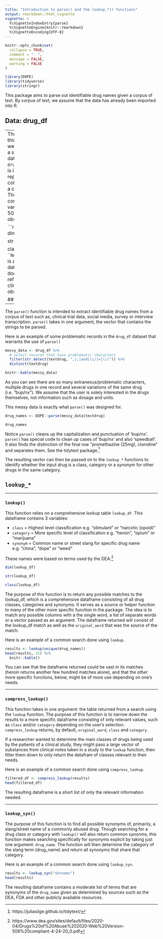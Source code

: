 ```yaml
---
title: "Introduction to parse() and the lookup_*() functions"
output: rmarkdown::html_vignette
vignette: >
  %\VignetteIndexEntry{parse}
  %\VignetteEngine{knitr::rmarkdown}
  %\VignetteEncoding{UTF-8}
---
```


```r
knitr::opts_chunk$set(
  collapse = TRUE,
  comment = "  ",
  message = FALSE,
  warning = FALSE
)
```

```r
library(DOPE)
library(tidyverse)
library(stringr)
```

This package aims to parse out identifiable drug names given a corpus of text. By corpus of text, we assume that the data has already been imported into R.

## Data: drug_df

---
Throughout this vignette, we will employ a sample dataset - `drug_df` - that is intended to represent data collected from a clinical trial. The dataset contains 3 variables and 500 observations. 

```r
dim(drug_df)

str(drug_df)

class(drug_df)
```
Note: `drug_df` is a simulated dataset and does not reflect any true clinical observations. 

## `parse()`

---

The `parse()` function is intended to extract identifiable drug names from a corpus of text such as, clinical trial data, social media, survey or interview transcription. `parse()` takes in one argument, the vector that contains the strings to be parsed.

Here is an example of some problematic records in the `drug_df` dataset that warrants the use of `parse()`

```r

messy_data <- drug_df %>% 
  # select records that have problematic characters
  filter(str_detect(textdrug, ",|;|and|\\/|=|\\(")) %>% 
  distinct(textdrug)

knitr::kable(messy_data)

```

As you can see there are so many extraneous/problematic characters, multiple drugs in one record and several variations of the same drug (i.e. "bup/nx"). We assume that the user is solely interested in the drugs themselves, not information such as dosage and units. 

This messy data is exactly what `parse()` was designed for. 

```r
drug_names <- DOPE::parse(messy_data$textdrug)

drug_names
```

Notice `parse()` cleans up the capitalization and punctuation of 'bup/nx'. `parse()` has special code to clean up cases of 'bup/nx' and also 'speedball'. It also finds the distinction of the final row "promethazine (25mg), clonidine" and separates them. See the tidytext package.^[https://juliasilge.github.io/tidytext/]

The resulting vector can then be passed on to the `lookup_*` functions to identify whether the input drug is a class, category or a synonym for other drugs in the same category. 

## `lookup_*`

---

### `lookup()`

This function relies on a comprehensive lookup table `lookup_df`. This dataframe contains 3 variables:  

- `class` =  Highest level classification e.g. "stimulant" or "narcotic (opoid)"
- `category` =  More specific level of classification e.g. "heroin", "opium" or "marijuana"
- `synonym` =  Common name or street slang for specific drug name e.g. "china", "dope" or "weed"

These names were based on terms used by the DEA.^[https://www.dea.gov/sites/default/files/2020-04/Drugs%20of%20Abuse%202020-Web%20Version-508%20compliant-4-24-20_0.pdf]

```r
dim(lookup_df)

str(lookup_df)

class(lookup_df)
```

The purpose of this function is to return any possible matches to the lookup_df, which is a comprehensive dataframe consisting of all drug classes, categories and synonyms. It serves as a source or helper function to many of the other more specific function in the package. The idea is to match any possible columns with a the single word, a list of separate words or a vector passed as an argument. The dataframe returned will consist of the lookup_df match as well as the `original_word` that was the source of the match. 

Here is an example of a common search done using `lookup`. 

```r
results <- lookup(unique(drug_names))
head(results, 15) %>%
  knitr::kable()
```

You can see that the dataframe returned could be vast in its matches (heroin returns another few hundred matches alone), and that the other more specific functions, below, might be of more use depending on one's needs. 

---

### `compress_lookup()`

This function takes in one argument: the table returned from a search using the `lookup` function. The purpose of this function is to narrow down the results to a more specific dataframe consisting of only relevant values, such as `class` and/or `category` depending on the user's selection. `compress_lookup` returns, by default, `original_word`, `class` and `category`. 


If a researcher wanted to determine the main classes of drugs being used by the patients of a clinical study, they might pass a large vector of substances from clinical notes taken in a study to the `lookup` function, then filter them down to only return the datafram of classes relevant to their needs.

Here is an example of a common search done using `compress_lookup`. 

```r
filtered_df <- compress_lookup(results)
head(filtered_df)
```

The resulting dataframe is a short list of only the relevant information needed. 

---

### `lookup_syn()`

The purpose of this function is to find all possible synonyms of, primarily, a slang/street name of a commonly abused drug. Though searching for a drug class or category with `lookup()` will also return common synonms, this function makes searching specifically for synonyms explicit by taking just one argument: `drug_name`. The function will then determine the category of the slang term (drug_name) and return all synonyms that share that category. 

Here is an example of a common search done using `lookup_syn`. 

```r
results <- lookup_syn("shrooms")
head(results)
```

The resulting dataframe contains a moderate list of terms that are synonyms of the `drug_name` given as determined by sources such as the DEA, FDA and other publicly available resources. 
